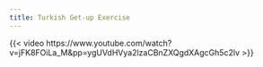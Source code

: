 ```yaml
---
title: Turkish Get-up Exercise
---
```


{{< video https://www.youtube.com/watch?v=jFK8FOiLa_M&pp=ygUVdHVya2lzaCBnZXQgdXAgcGh5c2lv >}}
